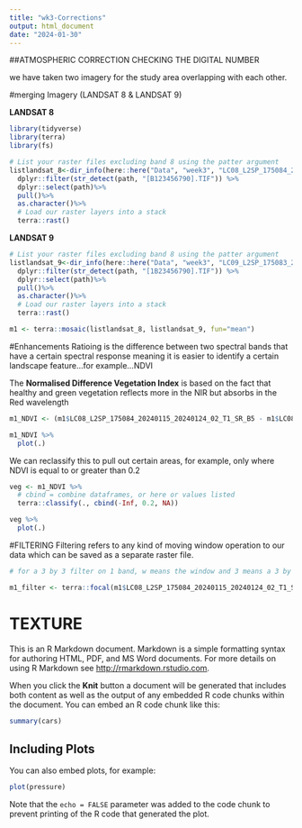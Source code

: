 ```yaml
---
title: "wk3-Corrections"
output: html_document
date: "2024-01-30"
---
```

##ATMOSPHERIC CORRECTION
CHECKING THE DIGITAL NUMBER

we have taken two imagery for the study area overlapping with each other.

#merging Imagery (LANDSAT 8 & LANDSAT 9)

**LANDSAT 8**

```r
library(tidyverse)
library(terra)
library(fs)

# List your raster files excluding band 8 using the patter argument
listlandsat_8<-dir_info(here::here("Data", "week3", "LC08_L2SP_175084_20240115_20240124_02_T1"))%>%
  dplyr::filter(str_detect(path, "[B123456790].TIF")) %>%
  dplyr::select(path)%>%
  pull()%>%
  as.character()%>%
  # Load our raster layers into a stack
  terra::rast()
```

**LANDSAT 9**

```r
# List your raster files excluding band 8 using the patter argument
listlandsat_9<-dir_info(here::here("Data", "week3", "LC09_L2SP_175083_20240123_20240124_02_T1"))%>%
  dplyr::filter(str_detect(path, "[1B23456790].TIF")) %>%
  dplyr::select(path)%>%
  pull()%>%
  as.character()%>%
  # Load our raster layers into a stack
  terra::rast()
```

```r
m1 <- terra::mosaic(listlandsat_8, listlandsat_9, fun="mean")
```
#Enhancements
Ratioing is the difference between two spectral bands that have a certain spectral response meaning it is easier to identify a certain landscape feature…for example…NDVI

The **Normalised Difference Vegetation Index** is based on the fact that healthy and green vegetation reflects more in the NIR but absorbs in the Red wavelength

```r
m1_NDVI <- (m1$LC08_L2SP_175084_20240115_20240124_02_T1_SR_B5 - m1$LC08_L2SP_175084_20240115_20240124_02_T1_SR_B4 ) / (m1$LC08_L2SP_175084_20240115_20240124_02_T1_SR_B5 + m1$LC08_L2SP_175084_20240115_20240124_02_T1_SR_B4)

m1_NDVI %>%
  plot(.)
```
We can reclassify this to pull out certain areas, for example, only where NDVI is equal to or greater than 0.2

```r
veg <- m1_NDVI %>%
  # cbind = combine dataframes, or here or values listed
  terra::classify(., cbind(-Inf, 0.2, NA))

veg %>%
  plot(.)
```

#FILTERING
Filtering refers to any kind of moving window operation to our data which can be saved as a separate raster file.

```r
# for a 3 by 3 filter on 1 band, w means the window and 3 means a 3 by 3 square.

m1_filter <- terra::focal(m1$LC08_L2SP_175084_20240115_20240124_02_T1_SR_B4, w=3)
```
# TEXTURE






This is an R Markdown document. Markdown is a simple formatting syntax for authoring HTML, PDF, and MS Word documents. For more details on using R Markdown see <http://rmarkdown.rstudio.com>.

When you click the **Knit** button a document will be generated that includes both content as well as the output of any embedded R code chunks within the document. You can embed an R code chunk like this:

```r
summary(cars)
```

## Including Plots

You can also embed plots, for example:

```r
plot(pressure)
```

Note that the `echo = FALSE` parameter was added to the code chunk to prevent printing of the R code that generated the plot.
